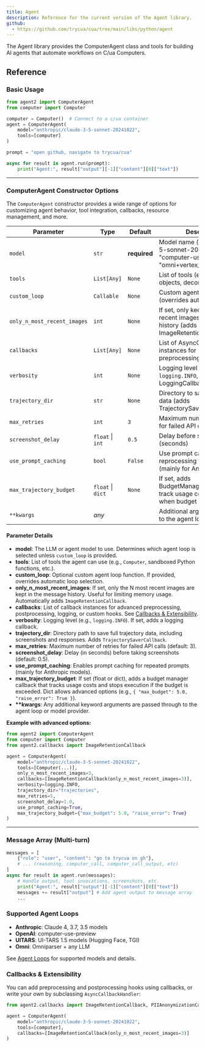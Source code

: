 ```yaml
---
title: Agent
description: Reference for the current version of the Agent library.
github:
  - https://github.com/trycua/cua/tree/main/libs/python/agent
---
```


The Agent library provides the ComputerAgent class and tools for building AI agents that automate workflows on C/ua Computers.

## Reference

### Basic Usage

```python
from agent2 import ComputerAgent
from computer import Computer

computer = Computer()  # Connect to a c/ua container
agent = ComputerAgent(
    model="anthropic/claude-3-5-sonnet-20241022",
    tools=[computer]
)

prompt = "open github, navigate to trycua/cua"

async for result in agent.run(prompt):
    print("Agent:", result["output"][-1]["content"][0]["text"])
```

---

### ComputerAgent Constructor Options

The `ComputerAgent` constructor provides a wide range of options for customizing agent behavior, tool integration, callbacks, resource management, and more.

| Parameter | Type | Default | Description |
|-----------|------|---------|-------------|
| `model` | `str` | **required** | Model name (e.g., "claude-3-5-sonnet-20241022", "computer-use-preview", "omni+vertex_ai/gemini-pro") |
| `tools` | `List[Any]` | `None` | List of tools (e.g., computer objects, decorated functions) |
| `custom_loop` | `Callable` | `None` | Custom agent loop function (overrides auto-selection) |
| `only_n_most_recent_images` | `int` | `None` | If set, only keep the N most recent images in message history (adds ImageRetentionCallback) |
| `callbacks` | `List[Any]` | `None` | List of AsyncCallbackHandler instances for preprocessing/postprocessing |
| `verbosity` | `int` | `None` | Logging level (`logging.DEBUG`, `logging.INFO`, etc.; adds LoggingCallback) |
| `trajectory_dir` | `str` | `None` | Directory to save trajectory data (adds TrajectorySaverCallback) |
| `max_retries` | `int` | `3` | Maximum number of retries for failed API calls |
| `screenshot_delay` | `float` \| `int` | `0.5` | Delay before screenshots (seconds) |
| `use_prompt_caching` | `bool` | `False` | Use prompt caching to avoid reprocessing the same prompt (mainly for Anthropic) |
| `max_trajectory_budget` | `float` \| `dict` | `None` | If set, adds BudgetManagerCallback to track usage costs and stop when budget is exceeded |
| `**kwargs` | _any_ |  | Additional arguments passed to the agent loop |

#### Parameter Details

- **model**: The LLM or agent model to use. Determines which agent loop is selected unless `custom_loop` is provided.
- **tools**: List of tools the agent can use (e.g., `Computer`, sandboxed Python functions, etc.).
- **custom_loop**: Optional custom agent loop function. If provided, overrides automatic loop selection.
- **only_n_most_recent_images**: If set, only the N most recent images are kept in the message history. Useful for limiting memory usage. Automatically adds `ImageRetentionCallback`.
- **callbacks**: List of callback instances for advanced preprocessing, postprocessing, logging, or custom hooks. See [Callbacks & Extensibility](#callbacks--extensibility).
- **verbosity**: Logging level (e.g., `logging.INFO`). If set, adds a logging callback.
- **trajectory_dir**: Directory path to save full trajectory data, including screenshots and responses. Adds `TrajectorySaverCallback`.
- **max_retries**: Maximum number of retries for failed API calls (default: 3).
- **screenshot_delay**: Delay (in seconds) before taking screenshots (default: 0.5).
- **use_prompt_caching**: Enables prompt caching for repeated prompts (mainly for Anthropic models).
- **max_trajectory_budget**: If set (float or dict), adds a budget manager callback that tracks usage costs and stops execution if the budget is exceeded. Dict allows advanced options (e.g., `{ "max_budget": 5.0, "raise_error": True }`).
- **\*\*kwargs**: Any additional keyword arguments are passed through to the agent loop or model provider.

**Example with advanced options:**

```python
from agent2 import ComputerAgent
from computer import Computer
from agent2.callbacks import ImageRetentionCallback

agent = ComputerAgent(
    model="anthropic/claude-3-5-sonnet-20241022",
    tools=[Computer(...)],
    only_n_most_recent_images=3,
    callbacks=[ImageRetentionCallback(only_n_most_recent_images=3)],
    verbosity=logging.INFO,
    trajectory_dir="trajectories",
    max_retries=5,
    screenshot_delay=1.0,
    use_prompt_caching=True,
    max_trajectory_budget={"max_budget": 5.0, "raise_error": True}
)
```

---

### Message Array (Multi-turn)

```python
messages = [
    {"role": "user", "content": "go to trycua on gh"},
    # ... (reasoning, computer_call, computer_call_output, etc)
]
async for result in agent.run(messages):
    # Handle output, tool invocations, screenshots, etc.
    print("Agent:", result["output"][-1]["content"][0]["text"])
    messages += result["output"] # Add agent output to message array
    ...
```

### Supported Agent Loops
- **Anthropic**: Claude 4, 3.7, 3.5 models
- **OpenAI**: computer-use-preview
- **UITARS**: UI-TARS 1.5 models (Hugging Face, TGI)
- **Omni**: Omniparser + any LLM

See [Agent Loops](../../agent-sdk/agent-loops) for supported models and details.

### Callbacks & Extensibility

You can add preprocessing and postprocessing hooks using callbacks, or write your own by subclassing `AsyncCallbackHandler`:

```python
from agent2.callbacks import ImageRetentionCallback, PIIAnonymizationCallback

agent = ComputerAgent(
    model="anthropic/claude-3-5-sonnet-20241022",
    tools=[computer],
    callbacks=[ImageRetentionCallback(only_n_most_recent_images=3)]
)
```